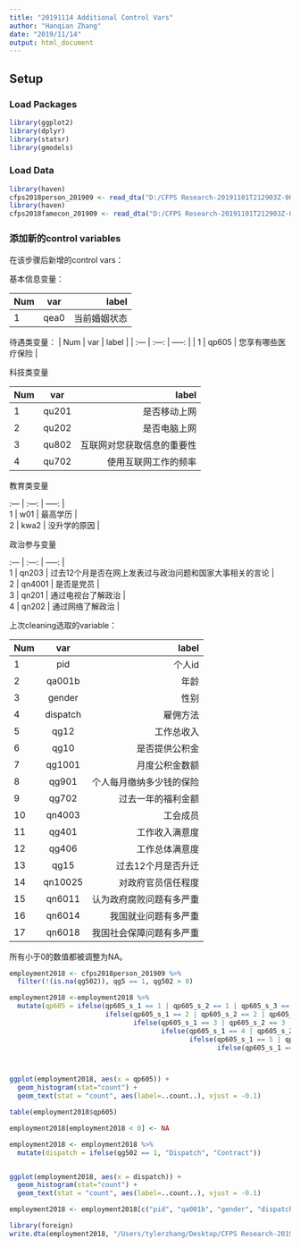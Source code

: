 ```yaml
---
title: "20191114 Additional Control Vars"
author: "Hanqian Zhang"
date: "2019/11/14"
output: html_document
---
```


## Setup


### Load Packages

```r
library(ggplot2)
library(dplyr)
library(statsr)
library(gmodels)
```

### Load Data

```r
library(haven)
cfps2018person_201909 <- read_dta("D:/CFPS Research-20191101T212903Z-001/CFPS Research/Data/[CFPS+Public+Data]+CFPS+2018+in+STATA+(Chinese)/[CFPS Public Data] CFPS 2018 in STATA (Chinese)/cfps2018person_201909.dta")
library(haven)
cfps2018famecon_201909 <- read_dta("D:/CFPS Research-20191101T212903Z-001/CFPS Research/Data/[CFPS+Public+Data]+CFPS+2018+in+STATA+(Chinese)/[CFPS Public Data] CFPS 2018 in STATA (Chinese)/cfps2018famecon_201909.dta")
```


### 添加新的control variables

在该步骤后新增的control vars：


基本信息变量：


| Num | var | label |
| :--- | :---: | -----: |
| 1   | qea0 | 当前婚姻状态 |


待遇类变量：
| Num | var | label |
| :--- | :---: | -----: |
| 1   | qp605 | 您享有哪些医疗保险 |



科技类变量


| Num | var | label |
| :--- | :---: | -----: |
| 1   | qu201 | 是否移动上网 |
| 2   | qu202 | 是否电脑上网 |
| 3   | qu802 | 互联网对您获取信息的重要性 |
| 4   | qu702 | 使用互联网工作的频率 |



教育类变量


| :--- | :---: | -----: |
| 1   | w01 | 最高学历 |
| 2   | kwa2 | 没升学的原因 |



政治参与变量


| :--- | :---: | -----: |
| 1   | qn203 | 过去12个月是否在网上发表过与政治问题和国家大事相关的言论 |
| 2   | qn4001 | 是否是党员 |
| 3   | qn201  | 通过电视台了解政治 |
| 4   | qn202  | 通过网络了解政治 |



上次cleaning选取的variable：


| Num | var | label |
| :--- | :---: | -----: |
| 1   | pid | 个人id |
| 2   | qa001b | 年龄 |
| 3   | gender | 性别 |
| 4   | dispatch | 雇佣方法 |
| 5   | qg12 | 工作总收入 |
| 6   | qg10 | 是否提供公积金 |
| 7   | qg1001 | 月度公积金数额 |
| 8   | qg901 | 个人每月缴纳多少钱的保险 |
| 9   | qg702 | 过去一年的福利金额 |
| 10  | qn4003 | 工会成员 |
| 11  | qg401 | 工作收入满意度 |
| 12  | qg406 | 工作总体满意度 |
| 13  | qg15  | 过去12个月是否升迁 |
| 14  | qn10025 | 对政府官员信任程度 |
| 15  | qn6011 | 认为政府腐败问题有多严重 |
| 16  | qn6014 | 我国就业问题有多严重 |
| 17  | qn6018 | 我国社会保障问题有多严重 |



所有小于0的数值都被调整为NA。

```r
employment2018 <- cfps2018person_201909 %>%
  filter(!(is.na(qg502)), qg5 == 1, qg502 > 0)
```





```r


employment2018 <-employment2018 %>%
  mutate(qp605 = ifelse(qp605_s_1 == 1 | qp605_s_2 == 1 | qp605_s_3 == 1 | qp605_s_4 == 1 | qp605_s_5 == 1 | qp605_s_6 == 1, "公费治疗", 
                        ifelse(qp605_s_1 == 2 | qp605_s_2 == 2 | qp605_s_3 == 2 | qp605_s_4 == 2 | qp605_s_5 == 2 | qp605_s_6 == 2, "城镇治疗", 
                               ifelse(qp605_s_1 == 3 | qp605_s_2 == 3 | qp605_s_3 == 3 | qp605_s_4 == 3 | qp605_s_5 == 3 | qp605_s_6 == 3, "城镇居民",
                                      ifelse(qp605_s_1 == 4 | qp605_s_2 == 4 | qp605_s_3 == 4 | qp605_s_4 == 4 | qp605_s_5 == 4 | qp605_s_6 == 4, "补充医疗",
                                             ifelse(qp605_s_1 == 5 | qp605_s_2 == 5 | qp605_s_3 == 5 | qp605_s_4 == 5 | qp605_s_5 == 5 | qp605_s_6 == 5, "新型农村", 
                                                    ifelse(qp605_s_1 == 78 | qp605_s_2 == 78 | qp605_s_3 == 78 | qp605_s_4 == 78 | qp605_s_5 == 78 | qp605_s_6 == 78, "一无所有", NA)))))))



ggplot(employment2018, aes(x = qp605)) +
  geom_histogram(stat="count") +
  geom_text(stat = "count", aes(label=..count..), vjust = -0.1)

table(employment2018$qp605)
```

```r
employment2018[employment2018 < 0] <- NA 
```

```r
employment2018 <- employment2018 %>%
  mutate(dispatch = ifelse(qg502 == 1, "Dispatch", "Contract"))


ggplot(employment2018, aes(x = dispatch)) +
  geom_histogram(stat="count") +
  geom_text(stat = "count", aes(label=..count..), vjust = -0.1)
```




```r
employment2018 <- employment2018[c("pid", "qa001b", "gender", "dispatch", "qg12", "qg10", "qg1001", "qg901", "qg702", "qn4003", "qg401", "qg406", "qg15", "qn10025", "qn6011", "qn6014", "qn6018", "qea0", "qp605", "qu201", "qu202", "qu802", "qu702", "w01", "kwa2_b_1", "qn203", "qn4001", "qn201_b_1", "qn202", "qp605")]

```


```r
library(foreign)
write.dta(employment2018, "/Users/tylerzhang/Desktop/CFPS Research-20191101T212903Z-001/dispatchedworkersCFPS/employment2018.dta")
```

